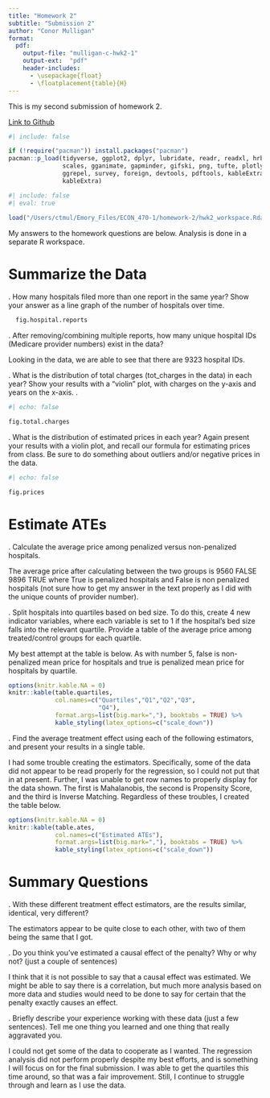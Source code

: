 ```yaml
---
title: "Homework 2"
subtitle: "Submission 2"
author: "Conor Mulligan"
format:
  pdf:
    output-file: "mulligan-c-hwk2-1"
    output-ext:  "pdf"
    header-includes:
      - \usepackage{float}
      - \floatplacement{table}{H}
---
```


This is my second submission of homework 2.

[Link to Github](https://github.com/cmulliga/homework-2)

```r
#| include: false

if (!require("pacman")) install.packages("pacman")
pacman::p_load(tidyverse, ggplot2, dplyr, lubridate, readr, readxl, hrbrthemes, fixest,
               scales, gganimate, gapminder, gifski, png, tufte, plotly, OECD,
               ggrepel, survey, foreign, devtools, pdftools, kableExtra, modelsummary,
               kableExtra)
```



```r
#| include: false
#| eval: true
 
load("/Users/ctmul/Emory_Files/ECON_470-1/homework-2/hwk2_workspace.Rdata")
```


My answers to the homework questions are below. Analysis is done in a separate R workspace.

\newpage
# Summarize the Data

\vspace{.2in}
\noindent 1. How many hospitals filed more than one report in the same year? Show your answer as a line graph of the number of hospitals over time.<br>

```r

  fig.hospital.reports

```

\newpage
\noindent 2. After removing/combining multiple reports, how many unique hospital IDs (Medicare provider numbers) exist in the data? <br>

Looking in the data, we are able to see that there are 9323 hospital IDs.


\newpage
\noindent 3. What is the distribution of total charges (tot_charges in the data) in each year? Show your results with a “violin” plot, with charges on the y-axis and years on the x-axis. .<br>


```r
#| echo: false

fig.total.charges

```


\newpage
\noindent 4. What is the distribution of estimated prices in each year? Again present your results with a violin plot, and recall our formula for estimating prices from class. Be sure to do something about outliers and/or negative prices in the data.


```r
#| echo: false

fig.prices

``` 


\newpage
# Estimate ATEs

\vspace{.2in}
\noindent 5. Calculate the average price among penalized versus non-penalized hospitals.<br>

The average price after calculating between the two groups is 9560 FALSE 9896 TRUE where True is penalized hospitals and False is non penalized hospitals (not sure how to get my answer in the text properly as I did with the unique counts of provider number).

\newpage

\noindent 6. Split hospitals into quartiles based on bed size. To do this, create 4 new indicator variables, where each variable is set to 1 if the hospital’s bed size falls into the relevant quartile. Provide a table of the average price among treated/control groups for each quartile.<br>

My best attempt at the table is below. As with number 5, false is non-penalized mean price for hospitals and true is penalized mean price for hospitals by quartile. 

```r

options(knitr.kable.NA = 0)
knitr::kable(table.quartiles, 
             col.names=c("Quartiles","Q1","Q2","Q3",
                         "Q4"),
             format.args=list(big.mark=","), booktabs = TRUE) %>%
             kable_styling(latex_options=c("scale_down"))

```


\newpage
\noindent 7. Find the average treatment effect using each of the following estimators, and present your results in a single table.

I had some trouble creating the estimators. Specifically, some of the data did not appear to be read properly for the regression, so I could not put that in at present. Further, I was unable to get row names to properly display for the data shown. The first is Mahalanobis, the second is Propensity Score, and the third is Inverse Matching. Regardless of these troubles, I created the table below.

```r

options(knitr.kable.NA = 0)
knitr::kable(table.ates, 
             col.names=c("Estimated ATEs"),
             format.args=list(big.mark=","), booktabs = TRUE) %>%
             kable_styling(latex_options=c("scale_down"))
```


\newpage
# Summary Questions


\vspace{.2in}
\noindent 8. With these different treatment effect estimators, are the results similar, identical, very different?<br>

The estimators appear to be quite close to each other, with two of them being the same that I got.

\newpage
\noindent 9. Do you think you’ve estimated a causal effect of the penalty? Why or why not? (just a couple of sentences)<br>

I think that it is not possible to say that a causal effect was estimated. We might be able to say there is a correlation, but much more analysis based on more data and studies would need to be done to say for certain that the penalty exactly causes an effect.

\newpage
\noindent 10. Briefly describe your experience working with these data (just a few sentences). Tell me one thing you learned and one thing that really aggravated you.<br>

I could not get some of the data to cooperate as I wanted. The regression analysis did not perform properly despite my best efforts, and is something I will focus on for the final submission. I was able to get the quartiles this time around, so that was a fair improvement. Still, I continue to struggle through and learn as I use the data.